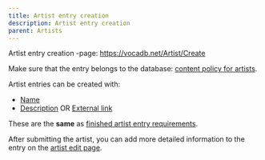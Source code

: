 ---
title: Artist entry creation
description: Artist entry creation
parent: Artists
---


<Navigation />

Artist entry creation -page: https://vocadb.net/Artist/Create

Make sure that the entry belongs to the database: [content policy for artists](/docs/other-guidelines/content-policy#artists).

Artist entries can be created with:

- [Name](/docs/artists/artist-entry-editing#tab-basic-info)
- [Description](/docs/artists/artist-entry-editing#artist-description) OR [External link](/docs/artists/artist-entry-editing#external-links)

These are the **same** as [finished artist entry requirements](/docs/artists/artist-entry-editing#finished-artist-entry-requirements).

After submitting the artist, you can add more detailed information to the entry on the [artist edit page](/docs/artists/artist-entry-editing).
